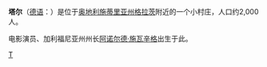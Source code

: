 {{coord|47|05|N|15|21|E|display=title}}
{{Infobox settlement
| name = 塔爾
| native_name = {{lang|de|Thal}}
| official_name = {{lang|de|Marktgemeinde von Thal}}
| image_skyline = 
| imagesize = 250px
| image_caption = 
| image_flag = 
| image_shield = File:AUT Thal COA.gif
| pushpin_map = Austria
| pushpin_label_position = bottom
| pushpin_map_caption = 塔爾在[[奧地利|奧地利]]的位置
| settlement_type = 集鎮
| subdivision_type = 國家
| subdivision_name = {{flag|Austria}}
| subdivision_type1 = [[奧地利行政區劃|州]]
| subdivision_name1 = [[施泰爾馬克州|施泰爾馬克州]]
| subdivision_type2 = [[縣_(奧地利)|縣]]
| subdivision_name2 = [[格拉茨城郊縣|格拉茨城郊縣]]
| leader_title = 市長
| leader_name = Matthias Brunner
| leader_party = [[奧地利人民黨|ÖVP]]
| established_title = 建立
| established_date = 
| elevation_m = 440
| area_total_km2 = 18.51
| population_as_of = 2017年1月1日
| population_total = 2,254
| population_density_km2 = auto
| timezone =[[歐洲中部時間|CET]]
| utc_offset = +1
| timezone_DST = [[歐洲中部夏令時間|CEST]]
| utc_offset_DST = +2
| coordinates = 
| population_demonym = 
| postal_code_type = 郵政號碼
| postal_code = 8051, 8052, 8113, 8151
| area_code = +43 316
| registration_plate = GU
| blank_name =政府地址
| blank_info = Thal-Am Kirchberg 2
8051 Thal
| website = {{url|www.thal.steiermark.at}} }}
'''塔尔'''（[[德语|德语]]：'''{{lang|de|Thal}}'''）是位于[[奥地利|奥地利]][[施蒂里亚州|施蒂里亚州]][[格拉茨|格拉茨]]附近的一个小村庄，人口约2,000人。

电影演员、加利福尼亚州州长[[阿诺尔德·施瓦辛格|阿诺尔德·施瓦辛格]]出生于此。

{{Austria-geo-stub}}

[[Category:施泰尔马克州城市|T]]